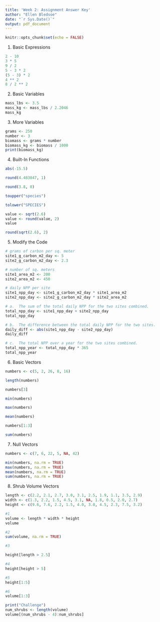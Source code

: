 ```yaml
---
title: 'Week 2: Assignment Answer Key'
author: "Ellen Bledsoe"
date: "`r Sys.Date()`"
output: pdf_document
---
```


```r
knitr::opts_chunk$set(echo = FALSE)
```

1.  Basic Expressions

```r
2 - 10
3 * 5
9 / 2
5 - 3 * 2
(5 - 3) * 2
4 ** 2
8 / 2 ** 2
```

2.  Basic Variables

```r
mass_lbs <- 3.5
mass_kg <- mass_lbs / 2.2046
mass_kg
```

3.  More Variables

```r
grams <- 250
number <- 3
biomass <- grams * number
biomass_kg <- biomass / 1000
print(biomass_kg)
```

4.  Built-In Functions

```r
abs(-15.5)

round(4.483847, 1)

round(3.8, 0)

toupper("species")

tolower("SPECIES")

value <- sqrt(2.6)
value <- round(value, 2)
value

round(sqrt(2.6), 2)
```

5.  Modify the Code

```r
# grams of carbon per sq. meter
site1_g_carbon_m2_day <- 5
site2_g_carbon_m2_day <- 2.3

# number of sq. meters
site1_area_m2 <- 200
site2_area_m2 <- 450

# daily NPP per site
site1_npp_day <- site1_g_carbon_m2_day * site1_area_m2
site2_npp_day <- site2_g_carbon_m2_day * site2_area_m2

# a.  The sum of the total daily NPP for the two sites combined.
total_npp_day <- site1_npp_day + site2_npp_day
total_npp_day

# b.  The difference between the total daily NPP for the two sites.
daily_diff <- abs(site1_npp_day - site2_npp_day)
daily_diff

# c.  The total NPP over a year for the two sites combined.
total_npp_year <- total_npp_day * 365
total_npp_year
```

6.  Basic Vectors

```r
numbers <- c(5, 2, 26, 8, 16)

length(numbers)

numbers[3]

min(numbers)

max(numbers)

mean(numbers)

numbers[1:3]

sum(numbers)
```

7.  Null Vectors

```r
numbers <- c(7, 6, 22, 5, NA, 42)

min(numbers, na.rm = TRUE)
max(numbers, na.rm = TRUE)
mean(numbers, na.rm = TRUE)
sum(numbers, na.rm = TRUE)
```

8.  Shrub Volume Vectors

```r
length <- c(2.2, 2.1, 2.7, 3.0, 3.1, 2.5, 1.9, 1.1, 3.5, 2.9)
width <- c(1.3, 2.2, 1.5, 4.5, 3.1, NA, 1.8, 0.5, 2.0, 2.7)
height <- c(9.6, 7.6, 2.2, 1.5, 4.0, 3.0, 4.5, 2.3, 7.5, 3.2)

#1
volume <- length * width * height
volume

#2
sum(volume, na.rm = TRUE)

#3

height[length > 2.5]

#4
height[height > 5]

#5
height[1:5]

#6
volume[1:3]

print("Challenge")
num_shrubs <- length(volume)
volume[(num_shrubs - 4):num_shrubs]
```
